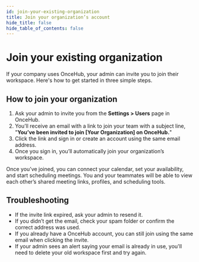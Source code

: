 ```yaml
---
id: join-your-existing-organization
title: Join your organization’s account
hide_title: false
hide_table_of_contents: false
--- 
```


# Join your existing organization

If your company uses OnceHub, your admin can invite you to join their workspace. Here's how to get started in three simple steps.

## How to join your organization

1. Ask your admin to invite you from the **Settings > Users** page in OnceHub.  
2. You’ll receive an email with a link to join your team with a subject line, "**You’ve been invited to join [Your Organization] on OnceHub.**"  
3. Click the link and sign in or create an account using the same email address.  
4. Once you sign in, you’ll automatically join your organization’s workspace.  

Once you’ve joined, you can connect your calendar, set your availability, and start scheduling meetings. You and your teammates will be able to view each other’s shared meeting links, profiles, and scheduling tools.

## Troubleshooting

- If the invite link expired, ask your admin to resend it.  
- If you didn’t get the email, check your spam folder or confirm the correct address was used.  
- If you already have a OnceHub account, you can still join using the same email when clicking the invite.  
- If your admin sees an alert saying your email is already in use, you'll need to delete your old workspace first and try again.


<ManualSearch />
